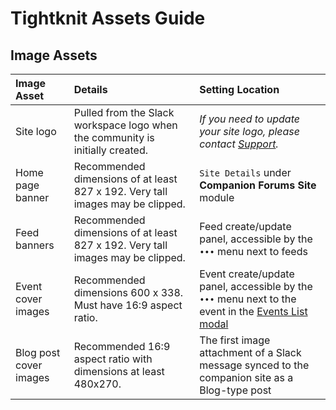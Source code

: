 
# Tightknit Assets Guide

## Image Assets

| Image Asset            | Details                                                                        | Setting Location                                                                                                                           |
| :--------------------- | :----------------------------------------------------------------------------- | :----------------------------------------------------------------------------------------------------------------------------------------- |
| Site logo              | Pulled from the Slack workspace logo when the community is initially created.  | _If you need to update your site logo, please contact [Support](mailto:support@tightknit.ai)._                                             |
| Home page banner       | Recommended dimensions of at least 827 x 192. Very tall images may be clipped. | `Site Details` under **Companion Forums Site** module                                                                                      |
| Feed banners           | Recommended dimensions of at least 827 x 192. Very tall images may be clipped. | Feed create/update panel, accessible by the `•••` menu next to feeds                                                                       |
| Event cover images     | Recommended dimensions 600 x 338. Must have 16:9 aspect ratio.                 | Event create/update panel, accessible by the `•••` menu next to the event in the [Events List modal](/events/get-started#accessing-events) |
| Blog post cover images | Recommended 16:9 aspect ratio with dimensions at least 480x270.                | The first image attachment of a Slack message synced to the companion site as a Blog-type post                                             |
